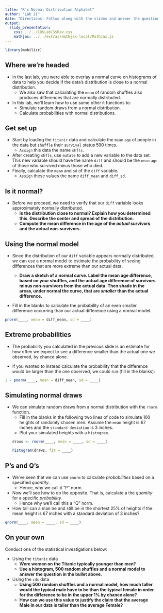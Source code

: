 ```yaml
---
title: "R's Normal Distribution Alphabet"
author: "Lab 2I"
date: "Directions: Follow along with the slides and answer the questions in **red** font in your journal."
output: 
  slidy_presentation: 
    css: ../../IDSLabCSSRev.css
    mathjax: ../../extras/mathjax-local/MathJax.js
---
```


```r
library(mobilizr)
```

## Where we're headed

- In the last lab, you were able to overlay a normal curve on histograms of data to help you decide if the data's distribution is close to a normal distribution.
    - We also saw that calculating the `mean` of random shuffles also produces differences that are normally distributed.
- In this lab, we'll learn how to use some other `R` functions to:
    - Simulate random draws from a normal distribution.
    - Calculate probabilities with normal distributions.


## Get set up

- Start by loading the `titanic` data and calculate the `mean` `age` of people in the data but `shuffle` their `survival` status 500 times.
    - `Assign` this data the name `shfls`.
- After creating `shfls`, use `mutate` to add a new variable to the data set. This new variable should have the name `diff` and should be the `mean` `age` of those who survived minus those who died.
- Finally, calculate the `mean` and `sd` of the `diff` variable.
    - `Assign` these values the name `diff_mean` and `diff_sd`.


## Is it normal?

- Before we proceed, we need to verify that our `diff` variable looks approximately normally distributed.
    - **Is the distribution close to normal? Explain how you determined this. Describe the center and spread of the distribution.**
    - **Compute the mean difference in the age of the _actual_ survivors and the actual non-survivors.**


## Using the normal model

- Since the distribution of our `diff` variable appears normally distributed, we can use a normal model to estimate the probability of seeing differences that are more extreme than our actual data.

  - **Draw a sketch of a normal curve. Label the mean age difference, based on your shuffles, and the actual age difference of survivors minus non-survivors from the actual data. Then shade in the areas, under normal the curve, that are _smaller_ than the actual difference.**
    
- Fill in the blanks to calculate the probability of an even smaller difference occurring than our actual difference using a normal model.
```r
pnorm(____, mean = diff_mean, sd = ____)
```


## Extreme probabilities

- The probability you calculated in the previous slide is an estimate for how often we expect to see a difference smaller than the actual one we observed, by chance alone.

- If you wanted to instead calculate the probability that the difference would be larger than the one observed, we could run (fill in the blanks):
```r
1 - pnorm(____, mean = diff_mean, sd = ____)
```


## Simulating normal draws

- We can simulate random draws from a normal distribution with the `rnorm` function.
    - Fill in the blanks in the following two lines of code to simulate 100 heights of randomly chosen men. Assume the `mean` height is 67 inches and the `standard deviation` is 3 inches.  
    - Plot your simulated heights with a `histogram`.
```r
draws <- rnorm(____, mean = ____, sd = ____)
```
```r
histogram(draws, fit = ____)
```


## P's and Q's

- We've seen that we can use `pnorm` to calculate _probabilities_ based on a specified _quantity_.
    - Hence, why we call it "P" norm.
- Now we'll see how to do the opposite. That is, calculate a the _quantity_ for a specific _probability_.
    - Hence why we'll call this a "Q" norm.
- How tall can a man be and still be in the shortest 25% of heights if the mean height is 67 inches with a standard deviation of 3 inches?

```r
qnorm(____, mean = ____, sd = ____)
```

## On your own

Conduct one of the statistical investigations below:

- Using the `titanic` data
    - **Were women on the Titanic typically younger than men?**
    - **Use a histogram, 500 random shuffles and a normal model to answer the question in the bullet above.**
    
    
- Using the `cdc` data
    - **Using 500 random shuffles and a normal model, how much taller would the typical male have to be than the typical female in order for the difference to be in the upper 1% by chance alone?**
    - **How can we use this value to justify the claim that the average Male in our data is taller than the average Female?**
    
    
    
